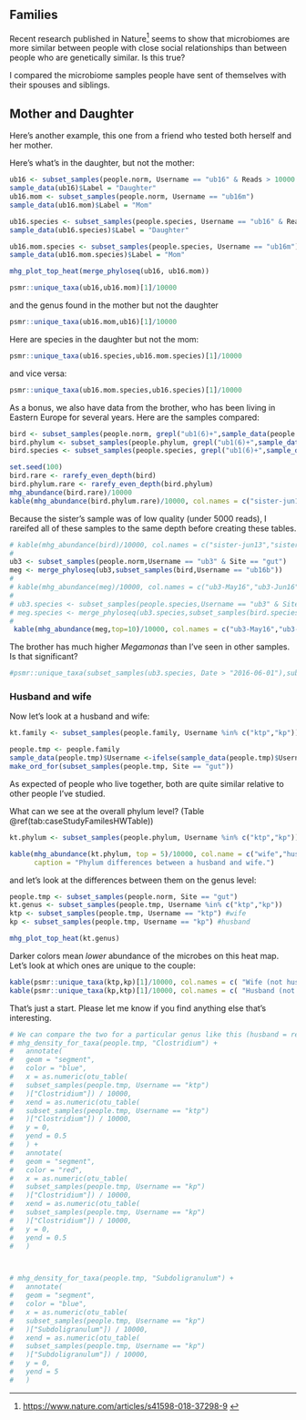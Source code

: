 ## Families

Recent research published in Nature^[ [https://www.nature.com/articles/s41598-018-37298-9](https://www.nature.com/articles/s41598-018-37298-9) ] seems to show that microbiomes are more similar between people with close social relationships than between people who are genetically similar. Is this true?

I compared the microbiome samples people have sent of themselves with their spouses and siblings.


## Mother and Daughter

Here's another example, this one from a friend who tested both herself and her mother.

Here's what's in the daughter, but not the mother:

```r
ub16 <- subset_samples(people.norm, Username == "ub16" & Reads > 10000 )
sample_data(ub16)$Label = "Daughter"
ub16.mom <- subset_samples(people.norm, Username == "ub16m")
sample_data(ub16.mom)$Label = "Mom"

ub16.species <- subset_samples(people.species, Username == "ub16" & Reads > 10000 )
sample_data(ub16.species)$Label = "Daughter"

ub16.mom.species <- subset_samples(people.species, Username == "ub16m")
sample_data(ub16.mom.species)$Label = "Mom"

mhg_plot_top_heat(merge_phyloseq(ub16, ub16.mom))
```



```r
psmr::unique_taxa(ub16,ub16.mom)[1]/10000
```

and the genus found in the mother but not the daughter

```r
psmr::unique_taxa(ub16.mom,ub16)[1]/10000
```

Here are species in the daughter but not the mom:

```r
psmr::unique_taxa(ub16.species,ub16.mom.species)[1]/10000
```

and vice versa:

```r
psmr::unique_taxa(ub16.mom.species,ub16.species)[1]/10000
```

As a bonus, we also have data from the brother, who has been living in Eastern Europe for several years. Here are the samples compared:


```r

bird <- subset_samples(people.norm, grepl("ub1(6)+",sample_data(people.norm)$Username))
bird.phylum <- subset_samples(people.phylum, grepl("ub1(6)+",sample_data(people.phylum)$Username))
bird.species <- subset_samples(people.species, grepl("ub1(6)+",sample_data(people.species)$Username))

set.seed(100)
bird.rare <- rarefy_even_depth(bird)
bird.phylum.rare <- rarefy_even_depth(bird.phylum)
mhg_abundance(bird.rare)/10000
kable(mhg_abundance(bird.phylum.rare)/10000, col.names = c("sister-jun13","sister-may9","brother","mother"))

```

Because the sister's sample was of low quality (under 5000 reads), I rareifed all of these samples to the same depth before creating these tables. 


```r
# kable(mhg_abundance(bird)/10000, col.names = c("sister-jun13","sister-may9","brother","mother"))
# 
ub3 <- subset_samples(people.norm,Username == "ub3" & Site == "gut")
meg <- merge_phyloseq(ub3,subset_samples(bird,Username == "ub16b"))
# 
# kable(mhg_abundance(meg)/10000, col.names = c("ub3-May16","ub3-Jun16","Brother"))
# 
# ub3.species <- subset_samples(people.species,Username == "ub3" & Site == "gut")
# meg.species <- merge_phyloseq(ub3.species,subset_samples(bird.species,Username == "ub16b"))
# 
 kable(mhg_abundance(meg,top=10)/10000, col.names = c("ub3-May16","ub3-Jun16","Brother"))

```

The brother has much higher _Megamonas_ than I've seen in other samples. Is that significant?

```r
#psmr::unique_taxa(subset_samples(ub3.species, Date > "2016-06-01"),subset_samples(bird.species,Username == "ub16b"))[-2]/10000
```

### Husband and wife

Now let's look at a husband and wife:

```r
kt.family <- subset_samples(people.family, Username %in% c("ktp","kp"))

people.tmp <- people.family
sample_data(people.tmp)$Username <-ifelse(sample_data(people.tmp)$Username %in% c("ktp","kp"),"KP","People")
make_ord_for(subset_samples(people.tmp, Site == "gut"))

```

As expected of people who live together, both are quite similar relative to other people I've studied.

What can we see at the overall phylum level? (Table \@ref(tab:caseStudyFamilesHWTable))

```r
kt.phylum <- subset_samples(people.phylum, Username %in% c("ktp","kp"))

kable(mhg_abundance(kt.phylum, top = 5)/10000, col.name = c("wife","husband"), digits = 2,
      caption = "Phylum differences between a husband and wife.")

```

and let's look at the differences between them on the genus level:

```r

people.tmp <- subset_samples(people.norm, Site == "gut")
kt.genus <- subset_samples(people.tmp, Username %in% c("ktp","kp"))
ktp <- subset_samples(people.tmp, Username == "ktp") #wife
kp <- subset_samples(people.tmp, Username == "kp") #husband

mhg_plot_top_heat(kt.genus)
```

Darker colors mean *lower* abundance of the microbes on this heat map. Let's look at which ones are unique to the couple:

```r
kable(psmr::unique_taxa(ktp,kp)[1]/10000, col.names = c( "Wife (not husband)%"))
kable(psmr::unique_taxa(kp,ktp)[1]/10000, col.names = c( "Husband (not wife)%"))
```

That's just a start. Please let me know if you find anything else that's interesting.

```r
# We can compare the two for a particular genus like this (husband = red)
# mhg_density_for_taxa(people.tmp, "Clostridium") +
#   annotate(
#   geom = "segment",
#   color = "blue",
#   x = as.numeric(otu_table(
#   subset_samples(people.tmp, Username == "ktp")
#   )["Clostridium"]) / 10000,
#   xend = as.numeric(otu_table(
#   subset_samples(people.tmp, Username == "ktp")
#   )["Clostridium"]) / 10000,
#   y = 0,
#   yend = 0.5
#   ) +
#   annotate(
#   geom = "segment",
#   color = "red",
#   x = as.numeric(otu_table(
#   subset_samples(people.tmp, Username == "kp")
#   )["Clostridium"]) / 10000,
#   xend = as.numeric(otu_table(
#   subset_samples(people.tmp, Username == "kp")
#   )["Clostridium"]) / 10000,
#   y = 0,
#   yend = 0.5
#   )




```


```r
# mhg_density_for_taxa(people.tmp, "Subdoligranulum") +
#   annotate(
#   geom = "segment",
#   color = "blue",
#   x = as.numeric(otu_table(
#   subset_samples(people.tmp, Username == "kp")
#   )["Subdoligranulum"]) / 10000,
#   xend = as.numeric(otu_table(
#   subset_samples(people.tmp, Username == "kp")
#   )["Subdoligranulum"]) / 10000,
#   y = 0,
#   yend = 5
#   )
```

